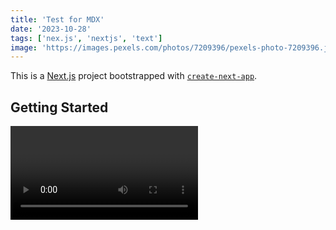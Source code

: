 ```yaml
---
title: 'Test for MDX'
date: '2023-10-28'
tags: ['nex.js', 'nextjs', 'text']
image: 'https://images.pexels.com/photos/7209396/pexels-photo-7209396.jpeg?auto=compress&cs=tinysrgb&w=1260&h=750&dpr=1'
---
```

This is a [Next.js](https://nextjs.org/) project bootstrapped with [`create-next-app`](https://github.com/vercel/next.js/tree/canary/packages/create-next-app).

## Getting Started
<Video id="5qZCaK6s7Kw" />
First, run the development server:

```bash
npm run dev
# or
yarn dev
# or
pnpm dev
# or
bun dev
```

Open [http://localhost:3000](http://localhost:3000) with your browser to see the result.

You can start editing the page by modifying `app/page.tsx`. The page auto-updates as you edit the file.

This project uses [`next/font`](https://nextjs.org/docs/basic-features/font-optimization) to automatically optimize and load Inter, a custom Google Font.

## Learn More

To learn more about Next.js, take a look at the following resources:

- [Next.js Documentation](https://nextjs.org/docs) - learn about Next.js features and API.
- [Learn Next.js](https://nextjs.org/learn) - an interactive Next.js tutorial.

You can check out [the Next.js GitHub repository](https://github.com/vercel/next.js/) - your feedback and contributions are welcome!

## Deploy on Vercel

The easiest way to deploy your Next.js app is to use the [Vercel Platform](https://vercel.com/new?utm_medium=default-template&filter=next.js&utm_source=create-next-app&utm_campaign=create-next-app-readme) from the creators of Next.js.

Check out our [Next.js deployment documentation](https://nextjs.org/docs/deployment) for more details.


<CustomImage src="https://images.pexels.com/photos/7209396/pexels-photo-7209396.jpeg?auto=compress&cs=tinysrgb&w=1260&h=750&dpr=1"  alt='2sss' />
